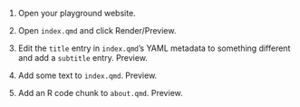 1. Open your playground website.

2. Open `index.qmd` and click Render/Preview.

3. Edit the `title` entry in `index.qmd`'s YAML metadata to something different and add a `subtitle` entry. Preview.

4. Add some text to `index.qmd`. Preview.

5. Add an R code chunk to `about.qmd`. Preview.

